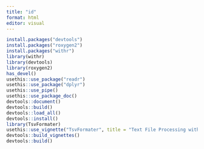 ```yaml
---
title: "id"
format: html
editor: visual
---
```


```r
install.packages("devtools")
install.packages("roxygen2")
install.packages("withr")
library(withr)
library(devtools)
library(roxygen2)
has_devel()
usethis::use_package("readr")
usethis::use_package("dplyr")
usethis::use_pipe()
usethis::use_package_doc()
devtools::document()
devtools::build()
devtools::load_all()
devtools::install()
library(TsvFormater)
usethis::use_vignette("TsvFormater", title = "Text File Processing with Package TsvFormater")
devtools::build_vignettes()
devtools::build()

```

```r

```
